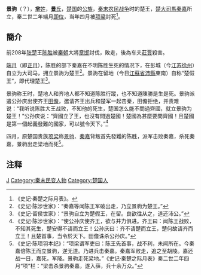 '''景驹'''（？{{bd|||前208年|catIdx=J}}），[[芈姓|'''芈'''姓]]，[[景氏|'''景'''氏]]，[[楚国|楚国]]的[[公族|公族]]，[[秦末农民战争|秦末农民战争]]时的楚王，[[楚|楚]][[大司馬|大司馬]][[秦嘉_(将领)|秦嘉]]所立，秦二世二年端月[[即位|即位]]，当年四月被[[项梁|项梁]]討死<ref>《史记·秦楚之际月表》。</ref>。

==簡介==
前208年[[张楚|张楚]]王[[陈胜|陈胜]]被[[秦朝|秦朝]]大將[[章邯|章邯]]討伐，敗走，後為车夫[[庄贾_(秦朝)|莊賈]]殺害。

[[端月|端月]]（即[[正月|正月]]），陈胜的部下秦嘉在不明陈胜生死的情况下，在彭城（今[[江苏|江苏]][[徐州|徐州]]）自立为大司马，拥立景驹为楚王<ref>《史记·陈涉世家》：“秦嘉等闻陈王军破出走，乃立景驹为楚王。”</ref>。景驹在留地（今日[[江蘇省|江蘇省]][[沛縣|沛縣]]東南）自称“楚假王”，即代理楚王<ref>《史记·留侯世家》：“景驹自立为楚假王，在留。良欲往从之，道还沛公。”</ref>。

景驹称王时，楚地人和齐地人都不知道陈胜行蹤，也不知道陳勝是生是死。景驹派遣公孙庆出使齐王[[田儋|田儋]]，邀请齐王出兵和楚军一起击秦，田儋拒绝，并责难说：“我听说陈胜大王战败，不知他的死生，楚国怎么能不問過齊國，就立景驹为楚王！”公孙庆说：“齊國立了王，也沒有問過楚國！楚國為甚麼要問齊國！且楚國是第一個起義發難的國家，可以號令天下。”<ref>《史记·陈涉世家》：“使公孙庆使齐王，欲与并力俱进。齐王曰：闻陈王战败，不知其死生，楚安得不请而立王！公孙庆曰：齐不请楚而立王，楚何故请齐而立王！且楚首事，当令於天下。田儋诛杀公孙庆。”</ref>

四月，原楚国贵族[[项梁|项梁]]称[[景驹|景驹]]、[[秦嘉_(将领)|秦嘉]]背叛首先發難的陈胜，派军击败秦嘉，杀死秦嘉，景驹出走梁地而死<ref>《史记·陈项羽本纪》：“项梁谓军吏曰：陈王先首事，战不利，未闻所在。今秦嘉倍陈王而立景驹，逆无道。乃进兵击秦嘉。秦嘉军败走，追之至胡陵。嘉还战一日，嘉死，军降。景驹走死梁地。”《史记·秦楚之际月表》秦二世二年四月“项”栏：“梁击杀景驹秦嘉，遂入薛，兵十余万众。”</ref>。

==注释==
<div class="references-small">
<references />
</div>

{{秦末复国诸侯}}
{{中國民變起事領袖}}

[[Category:秦朝人|J]]
[[Category:秦末民变人物|Category:秦末民变人物]]
[[Category:楚国人|Category:楚国人]]
